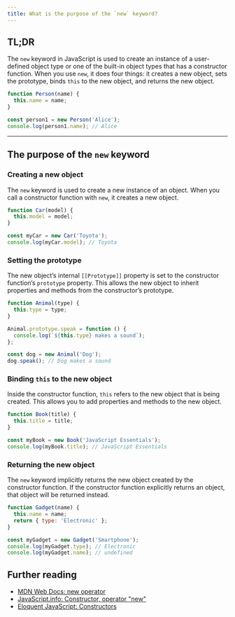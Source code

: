 ```yaml
---
title: What is the purpose of the `new` keyword?
---
```


## TL;DR

The `new` keyword in JavaScript is used to create an instance of a user-defined object type or one of the built-in object types that has a constructor function. When you use `new`, it does four things: it creates a new object, sets the prototype, binds `this` to the new object, and returns the new object.

```js
function Person(name) {
  this.name = name;
}

const person1 = new Person('Alice');
console.log(person1.name); // Alice
```

---

## The purpose of the `new` keyword

### Creating a new object

The `new` keyword is used to create a new instance of an object. When you call a constructor function with `new`, it creates a new object.

```js
function Car(model) {
  this.model = model;
}

const myCar = new Car('Toyota');
console.log(myCar.model); // Toyota
```

### Setting the prototype

The new object’s internal `[[Prototype]]` property is set to the constructor function’s `prototype` property. This allows the new object to inherit properties and methods from the constructor’s prototype.

```js
function Animal(type) {
  this.type = type;
}

Animal.prototype.speak = function () {
  console.log(`${this.type} makes a sound`);
};

const dog = new Animal('Dog');
dog.speak(); // Dog makes a sound
```

### Binding `this` to the new object

Inside the constructor function, `this` refers to the new object that is being created. This allows you to add properties and methods to the new object.

```js
function Book(title) {
  this.title = title;
}

const myBook = new Book('JavaScript Essentials');
console.log(myBook.title); // JavaScript Essentials
```

### Returning the new object

The `new` keyword implicitly returns the new object created by the constructor function. If the constructor function explicitly returns an object, that object will be returned instead.

```js
function Gadget(name) {
  this.name = name;
  return { type: 'Electronic' };
}

const myGadget = new Gadget('Smartphone');
console.log(myGadget.type); // Electronic
console.log(myGadget.name); // undefined
```

## Further reading

- [MDN Web Docs: new operator](https://developer.mozilla.org/en-US/docs/Web/JavaScript/Reference/Operators/new)
- [JavaScript.info: Constructor, operator "new"](https://javascript.info/constructor-new)
- [Eloquent JavaScript: Constructors](https://eloquentjavascript.net/06_object.html#h_XTmO7z7MPq)
